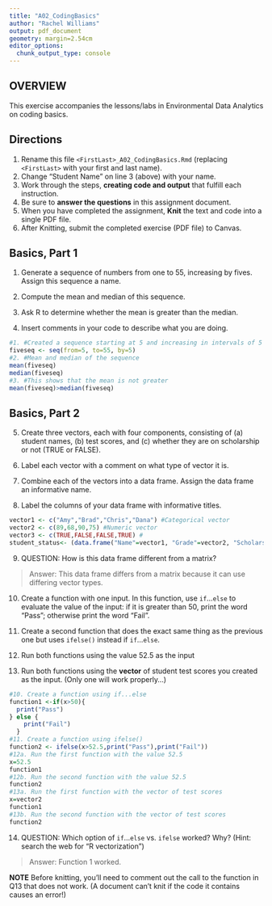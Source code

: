 ```yaml
---
title: "A02_CodingBasics"
author: "Rachel Williams"
output: pdf_document
geometry: margin=2.54cm
editor_options: 
  chunk_output_type: console
---
```


## OVERVIEW

This exercise accompanies the lessons/labs in Environmental Data Analytics on coding basics.

## Directions

1.  Rename this file `<FirstLast>_A02_CodingBasics.Rmd` (replacing `<FirstLast>` with your first and last name).
2.  Change "Student Name" on line 3 (above) with your name.
3.  Work through the steps, **creating code and output** that fulfill each instruction.
4.  Be sure to **answer the questions** in this assignment document.
5.  When you have completed the assignment, **Knit** the text and code into a single PDF file.
6.  After Knitting, submit the completed exercise (PDF file) to Canvas.

## Basics, Part 1

1.  Generate a sequence of numbers from one to 55, increasing by fives. Assign this sequence a name.

2.  Compute the mean and median of this sequence.

3.  Ask R to determine whether the mean is greater than the median.

4.  Insert comments in your code to describe what you are doing.

```r
#1. #Created a sequence starting at 5 and increasing in intervals of 5
fiveseq <- seq(from=5, to=55, by=5)
#2. #Mean and median of the sequence
mean(fiveseq)
median(fiveseq)
#3. #This shows that the mean is not greater
mean(fiveseq)>median(fiveseq)

```

## Basics, Part 2

5.  Create three vectors, each with four components, consisting of (a) student names, (b) test scores, and (c) whether they are on scholarship or not (TRUE or FALSE).

6.  Label each vector with a comment on what type of vector it is.

7.  Combine each of the vectors into a data frame. Assign the data frame an informative name.

8.  Label the columns of your data frame with informative titles.

```r
vector1 <- c("Amy","Brad","Chris","Dana") #Categorical vector
vector2 <- c(89,68,90,75) #Numeric vector
vector3 <- c(TRUE,FALSE,FALSE,TRUE) #
student_status<- (data.frame("Name"=vector1, "Grade"=vector2, "Scholarship"=vector3))
```

9.  QUESTION: How is this data frame different from a matrix?

> Answer: This data frame differs from a matrix because it can use differing vector types.

10. Create a function with one input. In this function, use `if`...`else` to evaluate the value of the input: if it is greater than 50, print the word "Pass"; otherwise print the word "Fail". 

11. Create a second function that does the exact same thing as the previous one but uses `ifelse()` instead if `if`...`else `. 

12. Run both functions using the value 52.5 as the input

13. Run both functions using the **vector** of student test scores you created as the input. (Only one will work properly...)

```r
#10. Create a function using if...else
function1 <-if(x>50){
  print("Pass")
} else {
    print("Fail")
  }
#11. Create a function using ifelse()
function2 <- ifelse(x>52.5,print("Pass"),print("Fail"))
#12a. Run the first function with the value 52.5
x=52.5
function1
#12b. Run the second function with the value 52.5
function2
#13a. Run the first function with the vector of test scores
x=vector2
function1
#13b. Run the second function with the vector of test scores
function2
```

14. QUESTION: Which option of `if`...`else` vs. `ifelse` worked? Why? (Hint: search the web for "R vectorization")

> Answer: Function 1 worked.


**NOTE** Before knitting, you'll need to comment out the call to the function in Q13 that does not work. (A document can't knit if the code it contains causes an error!)